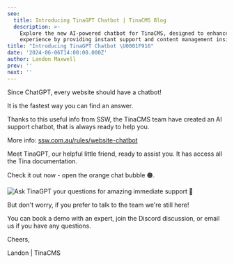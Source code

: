 ```yaml
---
seo:
  title: Introducing TinaGPT Chatbot | TinaCMS Blog
  description: >-
    Explore the new AI-powered chatbot for TinaCMS, designed to enhance user
    experience by providing instant support and content management insights.
title: "Introducing TinaGPT Chatbot \U0001F916"
date: '2024-06-06T14:00:00.000Z'
author: Landon Maxwell
prev: ''
next: ''
---
```


Since ChatGPT, every website should have a chatbot!

It is the fastest way you can find an answer.

Thanks to this useful info from SSW, the TinaCMS team have created an AI support chatbot, that is always ready to help you.

More info: [ssw.com.au/rules/website-chatbot](https://www.ssw.com.au/rules/website-chatbot/)

Meet TinaGPT, our helpful little friend, ready to assist you. It has access all the Tina documentation.

Check it out now - open the orange chat bubble 🟠.

![](/img/blog/Introducing-TinaGPT-Chatbot/tinaGPT-img_afz4sq.jpg "Ask TinaGPT your questions for amazing immediate support 🦙")

But don't worry, if you prefer to talk to the team we're still here!

You can book a demo with an expert, join the Discord discussion, or email us if you have any questions.

Cheers,

Landon | TinaCMS

